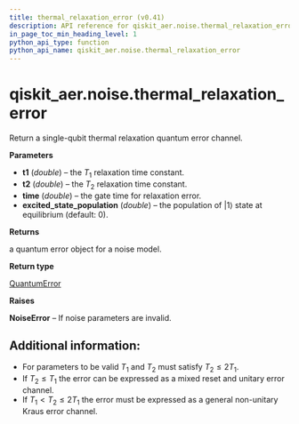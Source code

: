 ```yaml
---
title: thermal_relaxation_error (v0.41)
description: API reference for qiskit_aer.noise.thermal_relaxation_error in qiskit v0.41
in_page_toc_min_heading_level: 1
python_api_type: function
python_api_name: qiskit_aer.noise.thermal_relaxation_error
---
```


<span id="qiskit-aer-noise-thermal-relaxation-error" />

# qiskit\_aer.noise.thermal\_relaxation\_error

<Function id="qiskit_aer.noise.thermal_relaxation_error" isDedicatedPage={true} github="https://github.com/qiskit/qiskit-aer/tree/stable/0.11/qiskit_aer/noise/errors/standard_errors.py" signature="thermal_relaxation_error(t1, t2, time, excited_state_population=0)">
  Return a single-qubit thermal relaxation quantum error channel.

  **Parameters**

  *   **t1** (*double*) – the $T_1$ relaxation time constant.
  *   **t2** (*double*) – the $T_2$ relaxation time constant.
  *   **time** (*double*) – the gate time for relaxation error.
  *   **excited\_state\_population** (*double*) – the population of $|1\rangle$ state at equilibrium (default: 0).

  **Returns**

  a quantum error object for a noise model.

  **Return type**

  [QuantumError](qiskit_aer.noise.QuantumError "qiskit_aer.noise.QuantumError")

  **Raises**

  **NoiseError** – If noise parameters are invalid.

  ## Additional information:

  *   For parameters to be valid $T_1$ and $T_2$ must satisfy $T_2 \le 2 T_1$.
  *   If $T_2 \le T_1$ the error can be expressed as a mixed reset and unitary error channel.
  *   If $T_1 < T_2 \le 2 T_1$ the error must be expressed as a general non-unitary Kraus error channel.
</Function>

